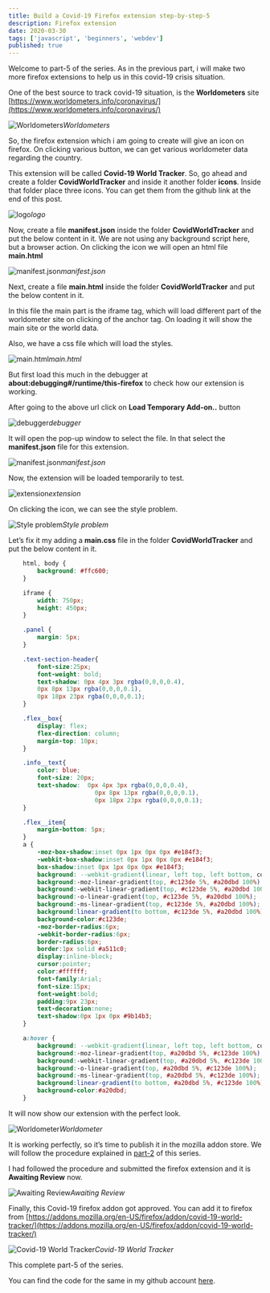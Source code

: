 ```yaml
---
title: Build a Covid-19 Firefox extension step-by-step-5
description: Firefox extension
date: 2020-03-30
tags: ['javascript', 'beginners', 'webdev']
published: true
---
```


Welcome to part-5 of the series. As in the previous part, i will make two more firefox extensions to help us in this covid-19 crisis situation.

One of the best source to track covid-19 situation, is the **Worldometers** site [https://www.worldometers.info/coronavirus/](https://www.worldometers.info/coronavirus/)

![Worldometers](https://ik.imagekit.io/thewebdev/FirefoxAddons/5/1_z9VzG0zuA.png)*Worldometers*

So, the firefox extension which i am going to create will give an icon on firefox. On clicking various button, we can get various worldometer data regarding the country.

This extension will be called **Covid-19 World Tracker**. So, go ahead and create a folder **CovidWorldTracker** and inside it another folder **icons**. Inside that folder place three icons. You can get them from the github link at the end of this post.

![logo](https://ik.imagekit.io/thewebdev/FirefoxAddons/5/2_XIe6DsxVzA.png)*logo*

Now, create a file **manifest.json** inside the folder **CovidWorldTracker** and put the below content in it. We are not using any background script here, but a browser action. On clicking the icon we will open an html file **main.html**

![manifest.json](https://ik.imagekit.io/thewebdev/FirefoxAddons/5/3_lNTZBB1pzQ.png)*manifest.json*

Next, create a file **main.html** inside the folder **CovidWorldTracker** and put the below content in it.

In this file the main part is the iframe tag, which will load different part of the worldometer site on clicking of the anchor tag. On loading it will show the main site or the world data.

Also, we have a css file which will load the styles.

![main.html](https://ik.imagekit.io/thewebdev/FirefoxAddons/5/4_Z3WTTOlU0.png)*main.html*

But first load this much in the debugger at **about:debugging#/runtime/this-firefox** to check how our extension is working.

After going to the above url click on **Load Temporary Add-on..** button

![debugger](https://ik.imagekit.io/thewebdev/FirefoxAddons/5/5_pefomPlq8.png)*debugger*

It will open the pop-up window to select the file. In that select the **manifest.json** file for this extension.

![manifest.json](https://ik.imagekit.io/thewebdev/FirefoxAddons/5/6_Me1A2gVf7-.png)*manifest.json*

Now, the extension will be loaded temporarily to test.

![extension](https://ik.imagekit.io/thewebdev/FirefoxAddons/5/7_VOjCEu7qr.png)*extension*

On clicking the icon, we can see the style problem.

![Style problem](https://ik.imagekit.io/thewebdev/FirefoxAddons/5/8_ETXKab9vq.png)*Style problem*

Let’s fix it my adding a **main.css** file in the folder **CovidWorldTracker** and put the below content in it.


```css
    html, body {
        background: #ffc600;
    }

    iframe {
        width: 750px;
        height: 450px;
    }

    .panel {
        margin: 5px;
    }

    .text-section-header{
        font-size:25px;
        font-weight: bold;
        text-shadow: 0px 4px 3px rgba(0,0,0,0.4),
        0px 8px 13px rgba(0,0,0,0.1),
        0px 18px 23px rgba(0,0,0,0.1);
    }

    .flex__box{
        display: flex;
        flex-direction: column;
        margin-top: 10px;
    }

    .info__text{
        color: blue;
        font-size: 20px;
        text-shadow:  0px 4px 3px rgba(0,0,0,0.4),
                        0px 8px 13px rgba(0,0,0,0.1),
                        0px 18px 23px rgba(0,0,0,0.1);
    }

    .flex__item{
        margin-bottom: 5px;
    }
    a {
        -moz-box-shadow:inset 0px 1px 0px 0px #e184f3;
        -webkit-box-shadow:inset 0px 1px 0px 0px #e184f3;
        box-shadow:inset 0px 1px 0px 0px #e184f3;
        background: --webkit-gradient(linear, left top, left bottom, color-stop(0.05, #c123de), color-stop(1, #a20dbd));
        background:-moz-linear-gradient(top, #c123de 5%, #a20dbd 100%);
        background:-webkit-linear-gradient(top, #c123de 5%, #a20dbd 100%);
        background:-o-linear-gradient(top, #c123de 5%, #a20dbd 100%);
        background:-ms-linear-gradient(top, #c123de 5%, #a20dbd 100%);
        background:linear-gradient(to bottom, #c123de 5%, #a20dbd 100%);
        background-color:#c123de;
        -moz-border-radius:6px;
        -webkit-border-radius:6px;
        border-radius:6px;
        border:1px solid #a511c0;
        display:inline-block;
        cursor:pointer;
        color:#ffffff;
        font-family:Arial;
        font-size:15px;
        font-weight:bold;
        padding:9px 23px;
        text-decoration:none;
        text-shadow:0px 1px 0px #9b14b3;
    }

    a:hover {
        background: --webkit-gradient(linear, left top, left bottom, color-stop(0.05, #a20dbd), color-stop(1, #c123de));
        background:-moz-linear-gradient(top, #a20dbd 5%, #c123de 100%);
        background:-webkit-linear-gradient(top, #a20dbd 5%, #c123de 100%);
        background:-o-linear-gradient(top, #a20dbd 5%, #c123de 100%);
        background:-ms-linear-gradient(top, #a20dbd 5%, #c123de 100%);
        background:linear-gradient(to bottom, #a20dbd 5%, #c123de 100%);
        background-color:#a20dbd;
    }
```


It will now show our extension with the perfect look.

![Worldometer](https://ik.imagekit.io/thewebdev/FirefoxAddons/5/9_KKidQEi-qx.png)*Worldometer*

It is working perfectly, so it’s time to publish it in the mozilla addon store. We will follow the procedure explained in [part-2](https://thewebdev.tech/firefox-extension-2) of this series.

I had followed the procedure and submitted the firefox extension and it is **Awaiting Review** now.

![Awaiting Review](https://ik.imagekit.io/thewebdev/FirefoxAddons/5/10_PuTq1ABS1M.png)*Awaiting Review*

Finally, this Covid-19 firefox addon got approved. You can add it to firefox from [https://addons.mozilla.org/en-US/firefox/addon/covid-19-world-tracker/](https://addons.mozilla.org/en-US/firefox/addon/covid-19-world-tracker/)

![Covid-19 World Tracker](https://ik.imagekit.io/thewebdev/FirefoxAddons/5/11_iRKE4zSMCX.png)*Covid-19 World Tracker*

This complete part-5 of the series.

You can find the code for the same in my github account [here](https://github.com/nabendu82/Addons).
